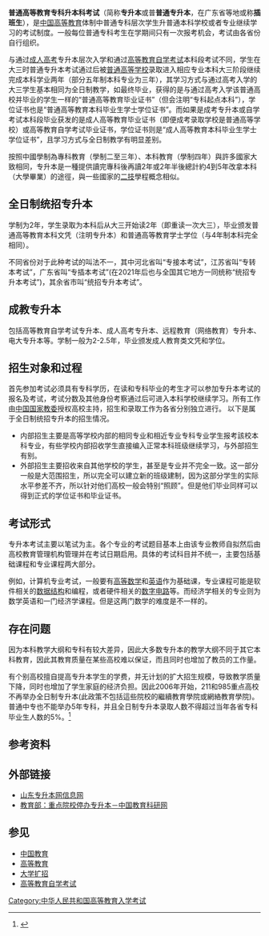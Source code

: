 {{中国教育}}
'''普通高等教育专科升本科考试'''（简称'''专升本'''或普'''普通专升本'''，在广东省等地或称'''插班生'''），是[[中华人民共和国高等教育|中国高等教育]]体制中普通专科层次学生升普通本科学校或者专业继续学习的考试制度。一般每位普通专科考生在学期间只有一次报考机会，考试由各省份自行组织。

与通过[[成人高考|成人高考]]专升本层次入学和通过[[高等教育自学考试|高等教育自学考试]]本科段考试不同，学生在大三时普通专升本考试通过后被[[普通高等学校|普通高等学校]]录取进入相应专业本科大三阶段继续完成本科学业两年（部分五年制本科专业为三年），其学习方式与通过高考入学的大三学生基本相同为全日制教学，如最终毕业，获得的是与通过高考入学该普通高校并毕业的学生一样的“普通高等教育毕业证书”（但会注明“专科起点本科”），学位证书也是“普通高等教育本科毕业生学士学位证书”。而如果是成考专升本或自学考试本科段毕业获发的是成人高等教育毕业证书（即便成考录取学校是普通高等学校）或高等教育自学考试毕业证书，学位证书则是“成人高等教育本科毕业生学士学位证书”，且学习方式与全日制教学有明显差别。

按照中國學制為專科教育（學制二至三年）、本科教育（學制四年）與許多國家大致相同，专升本是一種提供讀完專科後再讀2年或2年半後總計約4到5年改拿本科（大學畢業）的途徑，與一些國家的[[二技|二技]]學程概念相似。

== 全日制统招专升本 ==
学制为2年，学生录取为本科后从大三开始读2年（即重读一次大三），毕业颁发普通高等教育本科文凭（注明专升本）和普通高等教育学士学位（与4年制本科完全相同）。

不同省份对于此种考试的叫法不一，其中河北省叫“专接本考试”，江苏省叫“专转本考试”，广东省叫“专插本考试”(在2021年后也与全国其它地方一同统称“统招专升本考试”)，其余省市叫“统招专升本考试”。

== 成教专升本 ==
包括高等教育自学考试专升本、成人高考专升本、远程教育（网络教育）专升本、电大专升本等。学制一般为2-2.5年，毕业颁发成人教育类文凭和学位。

== 招生对象和过程 ==
首先参加考试必须具有专科学历，在读和专科毕业的考生才可以参加专升本考试的报名及考试，考试分数及其他身份考察通过后可进入本科学校继续学习。所有工作由[[中华人民共和国教育委员会|中国国家教委]]授权高校主持，招生和录取工作为各省分别独立进行。
以下是属于全日制统招专升本的招生情况。
*内部招生主要是高等学校内部的相同专业和相近专业专科专业学生报考該校本科专业，有些学校内部招收学生直接编入正常本科班级继续学习，与外部招生有别。
*外部招生主要招收来自其他学校的学生，甚至是专业并不完全一致。这一部分一般是大范围招生，所以完全可以建立新的班级建制，因为这部分学生的实际水平参差不齐，所以针对他们高校一般会特别“照顾”。但是他们毕业同样可以得到正式的学位证书和毕业证书。

== 考试形式 ==
专升本考试主要以笔试为主。各个专业的考试题目基本上由该专业教师自拟然后由高校教育管理机构管理并在考试日期启用。具体的考试科目并不统一，主要包括基础课程和专业课程两大部分。

例如，计算机专业考试，一般要有[[高等数学|高等数学]]和[[英语|英语]]作为基础课，专业课程可能是软件相关的[[数据结构|数据结构]]和编程，或者硬件相关的[[数字电路|数字电路]]等。而经济学相关的专业则为数学英语和一门经济学课程。但是这两门数学的难度是不一样的。

== 存在问题 ==
{{citation needed|由于这一考试是各个高校自己组织的考试，因此相关人员如果没有有效监管就会存在以权谋私，权钱交易的事情发生。这一考试的招生计划和录取过程完全由高校内部控制，因此其透明度也遭到质疑。}}

因为本科教学大纲和专科有较大差异，因此大多数专升本的教学大纲不同于其它本科教育，因此其教育质量在某些高校难以保证，而且同时也增加了教员的工作量。

有个别高校擅自提高专升本学生的学费，并无计划的扩大招生规模，导致教学质量下降，同时也增加了学生家庭的经济负担。因此2006年开始，211和985重点高校不再举办全日制专升本(此政策不包括這些院校的繼續教育學院或網絡教育學院)。普通中专也不能举办5年专科，并且全日制专升本录取人数不得超过当年各省专科毕业生人数的5%。<ref>{{Cite web |url=http://www.edu.cn/20060216/3173137.shtml |title=教育部2006年通知 |access-date=2007-01-26 |archive-date=2018-06-27 |archive-url=https://web.archive.org/web/20180627005051/http://www.edu.cn/20060216/3173137.shtml |dead-url=yes }}</ref>

== 参考资料 ==
<div class="references-small">
<references />
</div>

== 外部链接 ==
*[http://www.51ben.cn/ 山东专升本网信息网] {{Wayback|url=http://www.51ben.cn/ |date=20070126051142 }}
*[http://www.edu.cn/20060216/3173137.shtml 教育部：重点院校停办专升本－中国教育科研网] {{Wayback|url=http://www.edu.cn/20060216/3173137.shtml |date=20180627005051 }}

== 参见 ==
*[[中华人民共和国教育|中国教育]]
*[[高等教育|高等教育]]
*[[大学扩招|大学扩招]]
*[[高等教育自学考试|高等教育自学考试]]

[[Category:中华人民共和国高等教育入学考试|Category:中华人民共和国高等教育入学考试]]